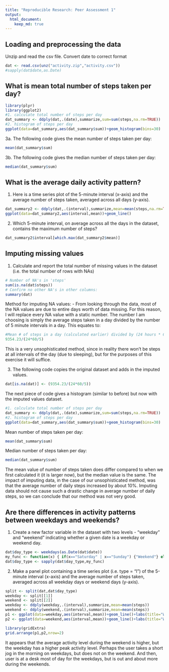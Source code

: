 ```yaml
---
title: "Reproducible Research: Peer Assessment 1"
output: 
  html_document:
    keep_md: true
---
```



## Loading and preprocessing the data
Unzip and read the csv file.  Convert date to correct format
```r
dat <- read.csv(unz("activity.zip","activity.csv"))
#sapply(dat$date,as.Date)
```

## What is mean total number of steps taken per day?
```r
library(plyr)
library(ggplot2)
#1. calculate total number of steps per day
dat_summary <- ddply(dat,.(date),summarize,sum=sum(steps,na.rm=TRUE))
#2. histogram of steps per day
ggplot(data=dat_summary,aes(dat_summary$sum))+geom_histogram(bins=30)
```

3a. The following code gives the mean number of steps taken per day:
```r
mean(dat_summary$sum)
```

3b. The following code gives the median number of steps taken per day:
```r
median(dat_summary$sum)
```


## What is the average daily activity pattern?
1. Here is a time series plot of the 5-minute interval (x-axis) and the average number of steps taken, averaged across all days (y-axis).
```r
dat_summary2 <- ddply(dat,.(interval),summarize,mean=mean(steps,na.rm=TRUE))
ggplot(data=dat_summary2,aes(interval,mean))+geom_line()
```

2. Which 5-minute interval, on average across all the days in the dataset, contains the maximum number of steps?
```r
dat_summary2$interval[which.max(dat_summary2$mean)]
```


## Imputing missing values

1. Calculate and report the total number of missing values in the dataset (i.e. the total number of rows with NAs)
```r
# Number of NA's in 'steps'
sum(is.na(dat$steps))
# Confirm no other NA's in other columns:
summary(dat)
```
Method for imputing NA values:
- From looking through the data, most of the NA values are due to entire days worth of data missing.  For this reason, I will replace every NA value with a static number.  The number I am choosing is simply the average steps taken in a day divided by the number of 5 minute intervals in a day.  This equates to:
```r
#Mean # of steps in a day (calculated earlier) divided by (24 hours * 60 mins in an hour / 5 mins in an interval)
9354.23/(24*60/5)
```
This is a very unsophisticated method, since in reality there won't be steps at all intervals of the day (due to sleeping), but for the purposes of this exercise it will suffice.

3. The following code copies the original dataset and adds in the imputed values.
```r
dat[is.na(dat)] <- (9354.23/(24*60/5))
```

The next piece of code gives a histogram (similar to before) but now with the imputed values dataset.
```r
#1. calculate total number of steps per day
dat_summary <- ddply(dat,.(date),summarize,sum=sum(steps,na.rm=TRUE))
#2. histogram of steps per day
ggplot(data=dat_summary,aes(dat_summary$sum))+geom_histogram(bins=30)
```

Mean number of steps taken per day:
```r
mean(dat_summary$sum)
```

Median number of steps taken per day:
```r
median(dat_summary$sum)
```

The mean value of number of steps taken does differ compared to when we first calculated it (it is larger now), but the median value is the same.  The impact of imputing data, in the case of our unsophisticated method, was that the average number of daily steps increased by about 10%.  Imputing data should not cause such a drastic change in average number of daily steps, so we can conclude that our method was not very good.


## Are there differences in activity patterns between weekdays and weekends?
1. Create a new factor variable in the dataset with two levels - "weekday" and "weekend" indicating whether a given date is a weekday or weekend day.

```r
dat$day_type <- weekdays(as.Date(dat$date))
my_func <- function(x) { if(x=="Saturday" | x=="Sunday") {"Weekend"} else {"Weekday"}}
dat$day_type <- sapply(dat$day_type,my_func)
```


2. Make a panel plot containing a time series plot (i.e. type = "l") of the 5-minute interval (x-axis) and the average number of steps taken, averaged across all weekday days or weekend days (y-axis).

```r
split <- split(dat,dat$day_type)
weekday <- split[[1]]
weekend <- split[[2]]
weekday <- ddply(weekday,.(interval),summarize,mean=mean(steps))
weekend <- ddply(weekend,.(interval),summarize,mean=mean(steps))
p1 <- ggplot(data=weekday,aes(interval,mean))+geom_line()+labs(title="Weekday")+ylim(0,250)
p2 <- ggplot(data=weekend,aes(interval,mean))+geom_line()+labs(title="Weekend")+ylim(0,250)

library(gridExtra)
grid.arrange(p1,p2,nrow=2)
```

It appears that the average activity level during the weekend is higher, but the weekday has a higher peak activity level.  Perhaps the user takes a short jog in the morning on weekdays, but does not on the weekend.  And then, user is at a desk most of day for the weekdays, but is out and about more during the weekends.







